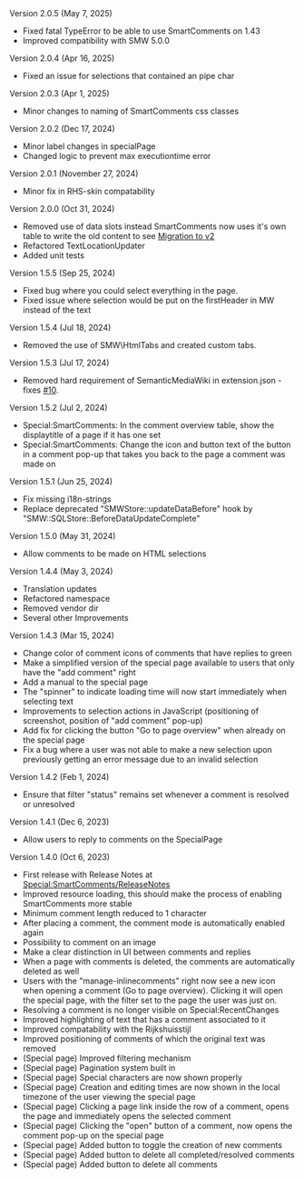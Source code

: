 ; Version 2.0.5 (May 7, 2025)
* Fixed fatal TypeError to be able to use SmartComments on 1.43 
* Improved compatibility with SMW 5.0.0

; Version 2.0.4 (Apr 16, 2025)
* Fixed an issue for selections that contained an pipe char

; Version 2.0.3 (Apr 1, 2025)
* Minor changes to naming of SmartComments css classes

; Version 2.0.2 (Dec 17, 2024)
* Minor label changes in specialPage
* Changed logic to prevent max executiontime error

; Version 2.0.1 (November 27, 2024)
* Minor fix in RHS-skin compatability

; Version 2.0.0 (Oct 31, 2024)
* Removed use of data slots instead SmartComments now uses it's own table to write the old content to see [https://github.com/ArchiXL/SmartComments/blob/master/docs/migrating-to-v2.md Migration to v2]
* Refactored TextLocationUpdater
* Added unit tests

; Version 1.5.5 (Sep 25, 2024)
* Fixed bug where you could select everything in the page.
* Fixed issue where selection would be put on the firstHeader in MW instead of the text 

; Version 1.5.4 (Jul 18, 2024)
* Removed the use of SMW\HtmlTabs and created custom tabs. 

; Version 1.5.3 (Jul 17, 2024)
* Removed hard requirement of SemanticMediaWiki in extension.json - fixes [https://github.com/ArchiXL/SmartComments/issues/10 #10]. 

; Version 1.5.2 (Jul 2, 2024)
* Special:SmartComments: In the comment overview table, show the displaytitle of a page if it has one set
* Special:SmartComments: Change the icon and button text of the button in a comment pop-up that takes you back to the page a comment was made on

; Version 1.5.1 (Jun 25, 2024)
* Fix missing i18n-strings
* Replace deprecated "SMWStore::updateDataBefore" hook by "SMW::SQLStore::BeforeDataUpdateComplete"

; Version 1.5.0 (May 31, 2024)
* Allow comments to be made on HTML selections

; Version 1.4.4 (May 3, 2024)
* Translation updates
* Refactored namespace
* Removed vendor dir
* Several other Improvements

; Version 1.4.3 (Mar 15, 2024)
* Change color of comment icons of comments that have replies to green
* Make a simplified version of the special page available to users that only have the "add comment" right
* Add a manual to the special page
* The "spinner" to indicate loading time will now start immediately when selecting text
* Improvements to selection actions in JavaScript (positioning of screenshot, position of "add comment" pop-up)
* Add fix for clicking the button "Go to page overview" when already on the special page
* Fix a bug where a user was not able to make a new selection upon previously getting an error message due to an invalid selection

; Version 1.4.2 (Feb 1, 2024)
* Ensure that filter "status" remains set whenever a comment is resolved or unresolved

; Version 1.4.1 (Dec 6, 2023)
* Allow users to reply to comments on the SpecialPage

; Version 1.4.0 (Oct 6, 2023)
* First release with Release Notes at [[Special:SmartComments/ReleaseNotes]]
* Improved resource loading, this should make the process of enabling SmartComments more stable
* Minimum comment length reduced to 1 character
* After placing a comment, the comment mode is automatically enabled again
* Possibility to comment on an image
* Make a clear distinction in UI between comments and replies
* When a page with comments is deleted, the comments are automatically deleted as well
* Users with the "manage-inlinecomments" right now see a new icon when opening a comment (Go to page overview). Clicking it will open the special page, with the filter set to the page the user was just on.
* Resolving a comment is no longer visible on Special:RecentChanges
* Improved highlighting of text that has a comment associated to it
* Improved compatability with the Rijkshuisstijl
* Improved positioning of comments of which the original text was removed
* (Special page) Improved filtering mechanism
* (Special page) Pagination system built in
* (Special page) Special characters are now shown properly
* (Special page) Creation and editing times are now shown in the local timezone of the user viewing the special page
* (Special page) Clicking a page link inside the row of a comment, opens the page and immediately opens the selected comment
* (Special page) Clicking the "open" button of a comment, now opens the comment pop-up on the special page
* (Special page) Added button to toggle the creation of new comments
* (Special page) Added button to delete all completed/resolved comments
* (Special page) Added button to delete all comments
